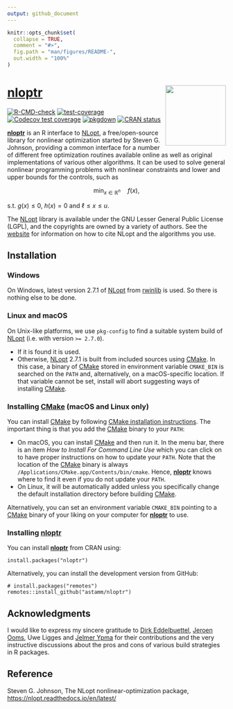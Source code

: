 ```yaml
---
output: github_document
---
```


<!-- README.md is generated from README.Rmd. Please edit that file -->

```r
knitr::opts_chunk$set(
  collapse = TRUE,
  comment = "#>",
  fig.path = "man/figures/README-",
  out.width = "100%"
)
```

# [**nloptr**](https://astamm.github.io/nloptr/) <img src='man/figures/logo.png' align="right" height="139" />

<!-- badges: start -->
[![R-CMD-check](https://github.com/astamm/nloptr/workflows/R-CMD-check/badge.svg)](https://github.com/astamm/nloptr/actions)
[![test-coverage](https://github.com/astamm/nloptr/workflows/test-coverage/badge.svg)](https://github.com/astamm/nloptr/actions)
[![Codecov test coverage](https://codecov.io/gh/astamm/nloptr/branch/master/graph/badge.svg)](https://app.codecov.io/gh/astamm/nloptr?branch=master)
[![pkgdown](https://github.com/astamm/nloptr/workflows/pkgdown/badge.svg)](https://github.com/astamm/nloptr/actions)
[![CRAN status](https://www.r-pkg.org/badges/version/nloptr)](https://CRAN.R-project.org/package=nloptr)
<!-- badges: end -->

[**nloptr**](https://astamm.github.io/nloptr/) is an R interface to [NLopt](https://nlopt.readthedocs.io/en/latest/), a free/open-source library for nonlinear optimization started by Steven G. Johnson, providing a common interface for a number of different free optimization routines available online as well as original implementations of various other algorithms. It can be used to solve general nonlinear programming problems with nonlinear constraints and lower and upper bounds for the controls, such as

$$ \min_{x \in \mathbb{R}^n} \quad f(x), $$

s.t. $g(x) \le 0$, $h(x) = 0$ and $\ell \le x \le u$.

The [NLopt](https://nlopt.readthedocs.io/en/latest/) library is available under the GNU Lesser General Public License (LGPL), and the copyrights are owned by a variety of authors. See the [website](https://nlopt.readthedocs.io/en/latest/Citing_NLopt/) for information on how to cite NLopt and the algorithms you use.

## Installation

### Windows

On Windows, latest version 2.7.1 of [NLopt](https://nlopt.readthedocs.io/en/latest/) from [rwinlib](https://github.com/rwinlib/nlopt) is used. So there is nothing else to be done.

### Linux and macOS

On Unix-like platforms, we use `pkg-config` to find a suitable system build of [NLopt](https://nlopt.readthedocs.io/en/latest/) (i.e. with version `>= 2.7.0`).

- If it is found it is used.
- Otherwise, [NLopt](https://nlopt.readthedocs.io/en/latest/) 2.7.1 is built from included sources using [CMake](https://cmake.org). In this case, a binary  of [CMake](https://cmake.org) stored in environment variable `CMAKE_BIN` is searched on the `PATH` and, alternatively, on a macOS-specific location. If that variable cannot be set, install will abort suggesting ways of installing [CMake](https://cmake.org).

### Installing [CMake](https://cmake.org) (macOS and Linux only)

You can install [CMake](https://cmake.org) by following [CMake installation instructions](https://cmake.org/install/). The important thing is that you add the [CMake](https://cmake.org) binary to your `PATH`:

- On macOS, you can install [CMake](https://cmake.org) and then run it. In the menu bar, there is an item *How to Install For Command Line Use* which you can click on to have proper instructions on how to update your `PATH`. Note that the location of the [CMake](https://cmake.org) binary is always `/Applications/CMake.app/Contents/bin/cmake`. Hence, [**nloptr**](https://astamm.github.io/nloptr/) knows where to find it even if you do not update your `PATH`.
- On Linux, it will be automatically added unless you specifically change the default installation directory before building [CMake](https://cmake.org).

Alternatively, you can set an environment variable `CMAKE_BIN` pointing to a [CMake](https://cmake.org) binary of your liking on your computer for [**nloptr**](https://astamm.github.io/nloptr/) to use.

### Installing [**nloptr**](https://astamm.github.io/nloptr/)

You can install [**nloptr**](https://astamm.github.io/nloptr/) from CRAN using:
```
install.packages("nloptr")
```

Alternatively, you can install the development version from GitHub:
```
# install.packages("remotes")
remotes::install_github("astamm/nloptr")
```

## Acknowledgments

I would like to express my sincere gratitude to [Dirk Eddelbuettel](https://github.com/eddelbuettel), [Jeroen Ooms](https://github.com/jeroen), Uwe Ligges and [Jelmer Ypma](https://github.com/jyypma) for their contributions and the very instructive discussions about the pros and cons of various build strategies in R packages.

## Reference

Steven G. Johnson, The NLopt nonlinear-optimization package, [https://nlopt.readthedocs.io/en/latest/](https://nlopt.readthedocs.io/en/latest/)
